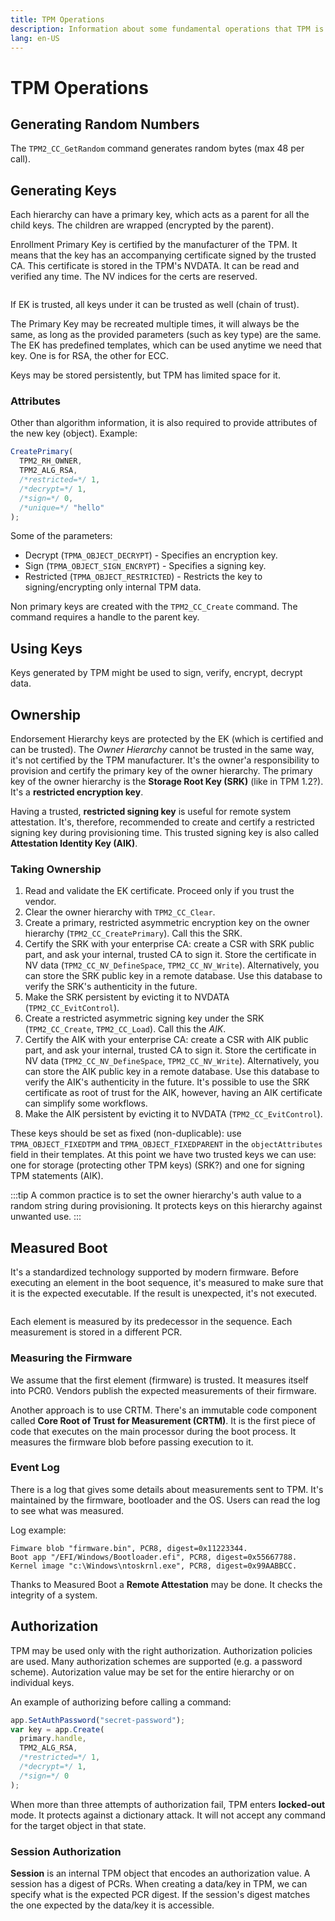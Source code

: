 ```yaml
---
title: TPM Operations
description: Information about some fundamental operations that TPM is capable of doing
lang: en-US
---
```



# TPM Operations

## Generating Random Numbers

The `TPM2_CC_GetRandom` command generates random bytes (max 48 per call).

## Generating Keys

Each hierarchy can have a primary key, which acts as a parent for all the child
keys. The children are wrapped (encrypted by the parent).

Enrollment Primary Key is certified by the manufacturer of the TPM. It means
that the key has an accompanying certificate signed by the trusted CA. This
certificate is stored in the TPM's NVDATA. It can be read and verified any time.
The NV indices for the certs are reserved.

<Image src={certifiedKey} alt=""/>

If EK is trusted, all keys under it can be trusted as well (chain of trust).

The Primary Key may be recreated multiple times, it will always be the same, as
long as the provided parameters (such as key type) are the same. The EK has
predefined templates, which can be used anytime we need that key. One is for
RSA, the other for ECC.

Keys may be stored persistently, but TPM has limited space for it.

### Attributes

Other than algorithm information, it is also required to provide attributes of
the new key (object). Example:

```js
CreatePrimary(
  TPM2_RH_OWNER,
  TPM2_ALG_RSA,
  /*restricted=*/ 1,
  /*decrypt=*/ 1,
  /*sign=*/ 0,
  /*unique=*/ "hello"
);
```

Some of the parameters:

- Decrypt (`TPMA_OBJECT_DECRYPT`) - Specifies an encryption key.
- Sign (`TPMA_OBJECT_SIGN_ENCRYPT`) - Specifies a signing key.
- Restricted (`TPMA_OBJECT_RESTRICTED`) - Restricts the key to
  signing/encrypting only internal TPM data.

Non primary keys are created with the `TPM2_CC_Create` command. The command
requires a handle to the parent key.

## Using Keys

Keys generated by TPM might be used to sign, verify, encrypt, decrypt data.

## Ownership

Endorsement Hierarchy keys are protected by the EK (which is certified and can
be trusted). The _Owner Hierarchy_ cannot be trusted in the same way, it's not
certified by the TPM manufacturer. It's the owner'a responsibility to provision
and certify the primary key of the owner hierarchy. The primary key of the owner
hierarchy is the **Storage Root Key (SRK)** (like in TPM 1.2?). It's a
**restricted encryption key**.

Having a trusted, **restricted signing key** is useful for remote system
attestation. It's, therefore, recommended to create and certify a restricted
signing key during provisioning time. This trusted signing key is also called
**Attestation Identity Key (AIK)**.

### Taking Ownership

1. Read and validate the EK certificate. Proceed only if you trust the vendor.
2. Clear the owner hierarchy with `TPM2_CC_Clear`.
3. Create a primary, restricted asymmetric encryption key on the owner hierarchy
   (`TPM2_CC_CreatePrimary`). Call this the SRK.
4. Certify the SRK with your enterprise CA: create a CSR with SRK public part,
   and ask your internal, trusted CA to sign it. Store the certificate in NV
   data (`TPM2_CC_NV_DefineSpace`, `TPM2_CC_NV_Write`). Alternatively, you can
   store the SRK public key in a remote database. Use this database to verify
   the SRK's authenticity in the future.
5. Make the SRK persistent by evicting it to NVDATA (`TPM2_CC_EvitControl`).
6. Create a restricted asymmetric signing key under the SRK (`TPM2_CC_Create`,
   `TPM2_CC_Load`). Call this the _AIK_.
7. Certify the AIK with your enterprise CA: create a CSR with AIK public part,
   and ask your internal, trusted CA to sign it. Store the certificate in NV
   data (`TPM2_CC_NV_DefineSpace`, `TPM2_CC_NV_Write`). Alternatively, you can
   store the AIK public key in a remote database. Use this database to verify
   the AIK's authenticity in the future. It's possible to use the SRK
   certificate as root of trust for the AIK, however, having an AIK certificate
   can simplify some workflows.
8. Make the AIK persistent by evicting it to NVDATA (`TPM2_CC_EvitControl`).

These keys should be set as fixed (non-duplicable): use `TPMA_OBJECT_FIXEDTPM`
and `TPMA_OBJECT_FIXEDPARENT` in the `objectAttributes` field in their
templates. At this point we have two trusted keys we can use: one for storage
(protecting other TPM keys) (SRK?) and one for signing TPM statements (AIK).

:::tip
A common practice is to set the owner hierarchy's auth value to a random string
during provisioning. It protects keys on this hierarchy against unwanted use.
:::

## Measured Boot

It's a standardized technology supported by modern firmware. Before executing an
element in the boot sequence, it's measured to make sure that it is the expected
executable. If the result is unexpected, it's not executed.

<Image src={pcrMeasuredBoot} alt=""/>

Each element is measured by its predecessor in the sequence.
Each measurement is stored in a different PCR.

### Measuring the Firmware

We assume that the first element (firmware) is trusted. It measures itself into
PCR0. Vendors publish the expected measurements of their firmware.

Another approach is to use CRTM. There's an immutable code component called
**Core Root of Trust for Measurement (CRTM)**. It is the first piece of code
that executes on the main processor during the boot process. It measures the
firmware blob before passing execution to it.

### Event Log

There is a log that gives some details about measurements sent to TPM. It's
maintained by the firmware, bootloader and the OS. Users can read the log to see
what was measured.

Log example:

```
Fimware blob "firmware.bin", PCR8, digest=0x11223344.
Boot app "/EFI/Windows/Bootloader.efi", PCR8, digest=0x55667788.
Kernel image "c:\Windows\ntoskrnl.exe", PCR8, digest=0x99AABBCC.
```

Thanks to Measured Boot a **Remote Attestation** may be done. It checks the
integrity of a system.

## Authorization

TPM may be used only with the right authorization. Authorization policies are
used. Many authorization schemes are supported (e.g. a password scheme).
Autorization value may be set for the entire hierarchy or on individual keys.

An example of authorizing before calling a command:

```js
app.SetAuthPassword("secret-password");
var key = app.Create(
  primary.handle,
  TPM2_ALG_RSA,
  /*restricted=*/ 1,
  /*decrypt=*/ 1,
  /*sign=*/ 0
);
```

When more than three attempts of authorization fail, TPM enters **locked-out**
mode. It protects against a dictionary attack. It will not accept any command
for the target object in that state.

### Session Authorization

**Session** is an internal TPM object that encodes an authorization value. A
session has a digest of PCRs. When creating a data/key in TPM, we can specify
what is the expected PCR digest. If the session's digest matches the one
expected by the data/key it is accessible.
